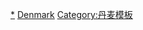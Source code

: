 {{Navbox
|name  = 丹麥世界遺產
|title = [[丹麦世界遗产名录|丹麦世界遗产]]
|state = {{{state|autocollapse}}}
|bodyclass = hlist
|image = [[File:World Heritage Logo global.svg|64px]]

|group1 = {{Flag|Denmark}}
|list1  = 
* [[克里斯蒂安斯费尔德|克里斯蒂安斯费尔德的摩拉维亚弟兄会教堂]]
* [[耶灵石|耶灵墓地、古北欧石刻和教堂]]
* [[克隆堡|克隆堡宫]]
* [[北西兰岛狩猎园林]]
* [[罗斯基勒主教座堂|罗斯基勒大教堂]]
* [[斯泰温斯崖]]
* [[瓦登海]]

|group2 = {{Flag|Greenland}}
|list2  =
* [[伊卢利萨特冰峡湾|伊路利萨特冰湾]]
* [[庫加塔|格陵兰岛库加塔：冰盖边缘的北欧及因纽特农业]]
* [[尼皮萨特岛|冰与海之间的因纽特人狩猎场阿斯维斯尤特–尼皮萨特]]
| below =
* [[濒危世界遗产名录|濒危项目]]
* [[前世界遺產列表|除名项目]]
* [[各國世界遺產數列表|各国]]
* [[每年度入选世界遗产列表|各年入选]]

}}<noinclude>
{{collapsible option}}
[[Category:丹麥世界遗产|*]]
[[Category:歐洲和北美地區世界遺產模板|Denmark]]
[[Category:丹麦模板]]
</noinclude>
